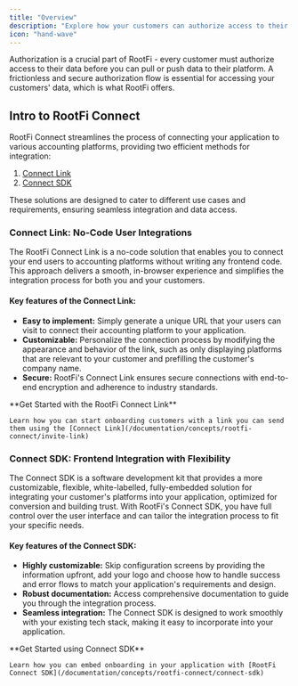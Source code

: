 ```yaml
---
title: "Overview"
description: "Explore how your customers can authorize access to their data"
icon: "hand-wave"
---
```


Authorization is a crucial part of RootFi - every customer must authorize access to their data before you can pull or push data to their platform. A frictionless and secure authorization flow is essential for accessing your customers' data, which is what RootFi offers.

## Intro to RootFi Connect

RootFi Connect streamlines the process of connecting your application to various accounting platforms, providing two efficient methods for integration: 
1. [Connect Link](/documentation/concepts/rootfi-connect/invite-link)
2. [Connect SDK](/documentation/concepts/rootfi-connect/connect-sdk)

These solutions are designed to cater to different use cases and requirements, ensuring seamless integration and data access.

### Connect Link: No-Code User Integrations

The RootFi Connect Link is a no-code solution that enables you to connect your end users to accounting platforms without writing any frontend code. This approach delivers a smooth, in-browser experience and simplifies the integration process for both you and your customers.

#### Key features of the Connect Link:

- **Easy to implement:** Simply generate a unique URL that your users can visit to connect their accounting platform to your application.
- **Customizable:** Personalize the connection process by modifying the appearance and behavior of the link, such as only displaying platforms that are relevant to your customer and prefilling the customer's company name.
- **Secure:** RootFi's Connect Link ensures secure connections with end-to-end encryption and adherence to industry standards.

<Note>
    **Get Started with the RootFi Connect Link**

    Learn how you can start onboarding customers with a link you can send them using the [Connect Link](/documentation/concepts/rootfi-connect/invite-link)

</Note>
  
### Connect SDK: Frontend Integration with Flexibility

The Connect SDK is a software development kit that provides a more customizable, flexible, white-labelled, fully-embedded solution for integrating your customer's platforms into your application, optimized for conversion and building trust. With RootFi's Connect SDK, you have full control over the user interface and can tailor the integration process to fit your specific needs.

#### Key features of the Connect SDK:

- **Highly customizable:** Skip configuration screens by providing the information upfront, add your logo and choose how to handle success and error flows to match your application's requirements and design.
- **Robust documentation:** Access comprehensive documentation to guide you through the integration process.
- **Seamless integration:** The Connect SDK is designed to work smoothly with your existing tech stack, making it easy to incorporate into your application.

<Note>
    **Get Started using Connect SDK**

    Learn how you can embed onboarding in your application with [RootFi Connect SDK](/documentation/concepts/rootfi-connect/connect-sdk)

</Note>
